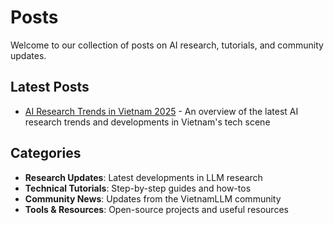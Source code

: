 # Posts

Welcome to our collection of posts on AI research, tutorials, and community updates.

## Latest Posts

- [AI Research Trends in Vietnam 2025](/posts/ai-research-vietnam-2025) - An overview of the latest AI research trends and developments in Vietnam's tech scene

## Categories

- **Research Updates**: Latest developments in LLM research
- **Technical Tutorials**: Step-by-step guides and how-tos  
- **Community News**: Updates from the VietnamLLM community
- **Tools & Resources**: Open-source projects and useful resources